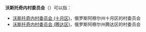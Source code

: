 '''沃斯托奇内村委员会'''（{{lang-ru|Восточный сельсовет}}）可以指：
* [[沃斯托奇内村委员会_(十月区)|沃斯托奇内村委员会 (十月区)]]，俄罗斯阿穆尔州十月区的村委员会
* [[沃斯托奇内村委员会_(腾达区)|沃斯托奇内村委员会 (腾达区)]]，俄罗斯阿穆尔州腾达区的村委员会

{{disambig|cat=俄语译名消歧义}}